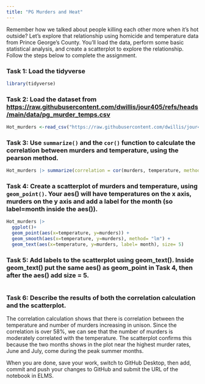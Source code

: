 ```yaml
---
title: "PG Murders and Heat"
---
```


Remember how we talked about people killing each other more when it's hot outside? Let's explore that relationship using homicide and temperature data from Prince George's County. You'll load the data, perform some basic statistical analysis, and create a scatterplot to explore the relationship. Follow the steps below to complete the assignment.

### Task 1: Load the tidyverse
```r
library(tidyverse)
```




### Task 2: Load the dataset from [https://raw.githubusercontent.com/dwillis/jour405/refs/heads/main/data/pg_murder_temps.csv](https://raw.githubusercontent.com/dwillis/jour405/refs/heads/main/data/pg_murder_temps.csv)
```r
Hot_murders <-read_csv("https://raw.githubusercontent.com/dwillis/jour405/refs/heads/main/data/pg_murder_temps.csv")
```



### Task 3: Use `summarize()` and the `cor()` function to calculate the correlation between murders and temperature, using the pearson method.
```r
Hot_murders |> summarize(correlation = cor(murders, temperature, method="pearson"))

```


### Task 4: Create a scatterplot of murders and temperature, using `geom_point()`. Your aes() will have temperatures on the x axis, murders on the y axis and add a label for the month (so label=month inside the aes()).
```r
Hot_murders |> 
  ggplot()+
  geom_point(aes(x=temperature, y=murders)) +
  geom_smooth(aes(x=temperature, y=murders), method= "lm") +
  geom_text(aes(x=temperature, y=murders, label= month), size= 5)
```



### Task 5: Add labels to the scatterplot using geom_text(). Inside geom_text() put the same aes() as geom_point in Task 4, then after the aes() add size = 5.
```r

```



### Task 6: Describe the results of both the correlation calculation and the scatterplot.
The correlation calculation shows that there is correlation between the temperature and number of murders increasing in unison. Since the correlation is over 58%, we can see that the number of murders is moderately correlated with the temperature. The scatterplot confirms this because the two months shows in the plot near the highest murder rates, June and July, come during the peak summer months.

When you are done, save your work, switch to GitHub Desktop, then add, commit and push your changes to GitHub and submit the URL of the notebook in ELMS.
